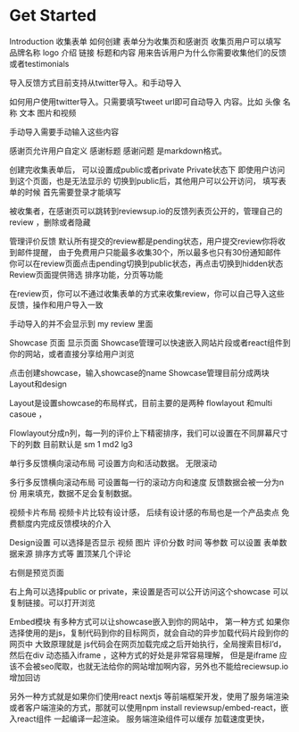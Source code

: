 
# Get Started

Introduction
收集表单
如何创建
表单分为收集页和感谢页
收集页用户可以填写 品牌名称 logo 介绍 链接
标题和内容 用来告诉用户为什么你需要收集他们的反馈或者testimonials

导入反馈方式目前支持从twitter导入。和手动导入

如何用户使用twitter导入。只需要填写tweet url即可自动导入 内容。比如 头像 名称 文本 图片和视频

手动导入需要手动输入这些内容

感谢页允许用户自定义 感谢标题 感谢问题
是markdown格式。

创建完收集表单后， 可以设置成public或者private
Private状态下 即使用户访问到这个页面，也是无法显示的
切换到public后，其他用户可以公开访问，
填写表单的时候 首先需要登录才能填写

被收集者，在感谢页可以跳转到reviewsup.io的反馈列表页公开的，管理自己的review ，删除或者隐藏


管理评价反馈
默认所有提交的review都是pending状态，用户提交review你将收到邮件提醒， 由于免费用户只能最多收集30个，所以最多也只有30份通知邮件
你可以在review页面点击pending切换到public状态，再点击切换到hidden状态
Review页面提供筛选 排序功能，分页等功能

在review页，你可以不通过收集表单的方式来收集review，你可以自己导入这些反馈，操作和用户导入一致

手动导入的并不会显示到 my review 里面

Showcase 页面 显示页面
Showcase管理可以快速嵌入网站片段或者react组件到你的网站，或者直接分享给用户浏览

点击创建showcase，输入showcase的name
Showcase管理目前分成两块
Layout和design

Layout是设置showcase的布局样式，目前主要的是两种 flowlayout 和multi casoue  ，

Flowlayout分成n列，每一列的评价上下精密排序，我们可以设置在不同屏幕尺寸下的列数
目前默认是 sm 1 md2 lg3

单行多反馈横向滚动布局
可设置方向和活动数据。
无限滚动

多行多反馈横向滚动布局
可设置每一行的滚动方向和速度
反馈数据会被一分为n份 用来填充，数据不足会复制数据。

视频卡片布局
视频卡片比较有设计感，
后续有设计感的布局也是一个产品卖点
免费额度内完成反馈模块的介入

Design设置
可以选择是否显示 视频 图片 评价分数 时间 等参数
可以设置 表单数据来源 排序方式等
置顶某几个评论

右侧是预览页面

右上角可以选择public or private，来设置是否可以公开访问这个showcase
可以复制链接。可以打开浏览

Embed模块
有多种方式可以让showcase嵌入到你的网站中，
第一种方式 如果你选择使用的是js，复制代码到你的目标网页，就会自动的异步加载代码片段到你的网页中
大致原理就是 js代码会在网页加载完成之后开始执行，全局搜索目标I’d，然后在div 动态插入iframe ，这种方式的好处是非常容易理解， 但是是iframe 应该不会被seo爬取，也就无法给你的网站增加啊内容，另外也不能给reciewsup.io增加回访

另外一种方式就是如果你们使用react nextjs 等前端框架开发，使用了服务端渲染或者客户端渲染的方式，那就可以使用npm install reviewsup/embed-react，嵌入react组件
一起编译一起渲染。
服务端渲染组件可以缓存 加载速度更快，
